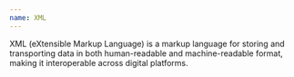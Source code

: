 ```yaml
---
name: XML
---
```

XML (eXtensible Markup Language) is a markup language for storing and transporting data in both human-readable and machine-readable format, making it interoperable across digital platforms.
